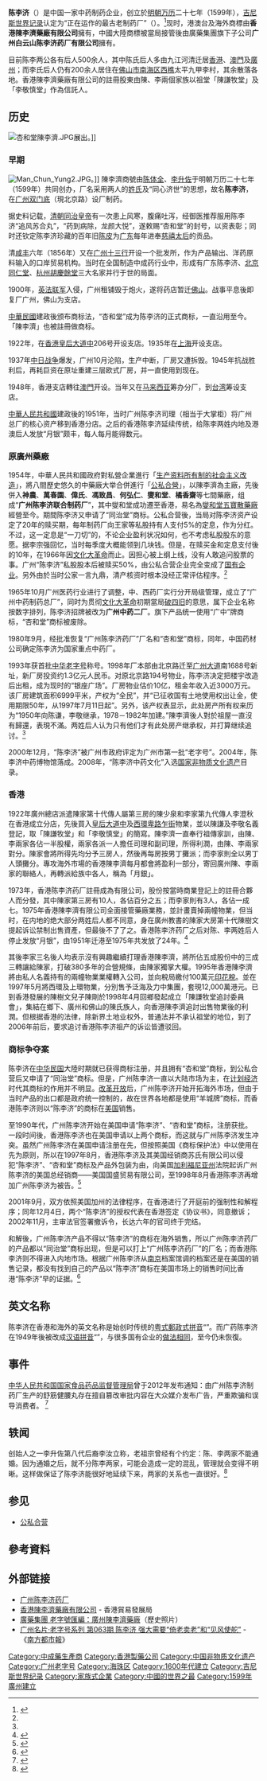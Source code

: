 {{noteTA
|1=zh-hans:吉尼斯;zh-hant:金氏;zh-hk:健力士;zh-tw:金氏;zh-sg:健力士;zh-mo:健力士;
}}
'''陈李济'''（{{lang-en|Chan Li Chai}}）是中国一家中药制药企业，创立於[[明朝|明朝]][[万历|万历]]二十七年（1599年），[[吉尼斯世界记录|吉尼斯世界记录]]认定为“正在运作的最古老制药厂”（{{lang|en|oldest operating pharmaceutical factory}}）。<ref>{{cite news|url=http://gcontent.oeeee.com/1/f4/1f4fe6a4411edc2f/Blog/60c/9927cd.html|title=陈李济获“最长寿药厂”吉尼斯世界纪录|date=2010-09-02|work=南方都市报|publisher=广州图书馆|accessdate=2012-09-08|deadurl=yes|archiveurl=https://web.archive.org/web/20150603062049/http://gcontent.oeeee.com/1/f4/1f4fe6a4411edc2f/Blog/60c/9927cd.html|archivedate=2015-06-03}}</ref>现时，港澳台及海外商標由'''香港陳李濟藥廠有限公司'''擁有，中國大陸商標被當局接管後由廣藥集團旗下子公司'''广州白云山陈李济药厂有限公司'''擁有。

目前陈李两公各有后人500余人，其中陈氏后人多由九江河清迁居[[香港|香港]]、[[澳門|澳門]]及[[廣州|廣州]]；而李氏后人仍有200余人居住在[[佛山市|佛山市]][[南海区|南海区]][[西樵|西樵]]太平九甲李村，其余散落各地。香港陳李濟藥廠有限公司的註冊股東由陳、李兩個家族以祖堂「陳謙牧堂」及「李敬慎堂」作為信託人。

== 历史 ==
[[File:杏和堂陳李濟.JPG|thumb]]展出。]]
=== 早期 ===
[[File:Man_Chun_Yung2.JPG|thumb]]。]]
陳李濟商號由[[陈体全|陈体全]]、[[李升佐|李升佐]]于明朝万历二十七年（1599年）共同创办，厂名采用两人的[[姓氏|姓氏]]及“同心济世”的思想，故名'''陈李济'''，在[[广州|广州]][[双门底|双门底]]（現北京路）设厂制药。

据史料记载，[[清朝|清朝]][[同治皇帝|同治皇帝]]有一次患上风寒，腹痛吐泻，经御医推荐服用陈李济“追风苏合丸”，“药到病除，龙颜大悦”，遂敕赐“杏和堂”的封号，以资表彰；同时还钦定陈李济珍藏的百年旧[[陈皮|陈皮]]为[[广东|广东]]每年进奉[[慈禧太后|慈禧太后]]的贡品。

清[[咸丰|咸丰]]六年（1856年）又在[[广州十三行|广州十三行]]开设一个批发所，作为产品输出、洋药原料输入的口岸贸易机构。当时在全国制造中成药行业中，形成有广东陈李济、[[北京|北京]][[同仁堂|同仁堂]]、[[杭州|杭州]][[胡慶餘堂|胡慶餘堂]]三大名家并行于世的局面。

1900年，[[英法联军|英法联军]]入侵，广州租铺毁于炮火，遂将药店暂迁[[佛山|佛山]]。战事平息後即复厂广州，佛山为支店。

[[中華民國|中華民國]]建政後颁布商标法，“杏和堂”成为陈李济的正式商标，一直沿用至今。「陳李濟」也被註冊做商标。

1922年，在[[香港|香港]][[皇后大道中|皇后大道中]]206号开设支店。1935年在[[上海|上海]]开设支店。

1937年[[中国抗日战争|中日战争]]爆发，广州10月沦陷，生产中断，厂房又遭拆毁。1945年抗战胜利后，再耗巨资在原址重建三层欧式厂房，并一直使用到现在。

1948年，香港支店轉往[[澳門|澳門]]开设。当年又在[[马来西亚|马来西亚]]筹办分厂，到[[台湾|台湾]]筹设支店。

[[中華人民共和國|中華人民共和國]]建政後的1951年，当时广州陈李济司理（相当于大掌柜）将广州总厂的核心资产移到香港分店。之后的香港陈李济延续传统，给陈李两姓内地及港澳后人发放“月银”颇丰，每人每月能得数元。

=== 原廣州藥廠 ===
1954年，中華人民共和國政府對私營企業進行「[[生产资料所有制的社会主义改造|生产资料所有制的社会主义改造]]」，將八間歷史悠久的中藥廠大举合併進行「[[公私合營|公私合營]]」，以陳李濟為主廠，先後併入'''神農'''、'''萬春園'''、'''偉氏'''、'''馮致昌'''、'''何弘仁'''、'''燮和堂'''、'''橘香齋'''等七間藥廠，组成“'''广州陈李济联合制药厂'''”，其中燮和堂成功遷至香港，易名為[[燮和堂|燮和堂五寶散藥廠]]經營至今。期間陈李济又申请了“同治堂”商标。公私合营後，当局对陈李济资产设定了20年的赎买期，每年制药厂向王家等私股持有人支付5%的定息，作为分红。不过，这一定息是“一刀切”的，不论企业盈利状况如何，也不考虑私股股东的意愿。据李宗强回忆，当时每季度大概能领到几块钱。但是，在赎买金和定息支付後的10年，在1966年因[[文化大革命|文化大革命]]而止。因担心被上纲上线，没有人敢追问股票的事。广州“陈李济”私股股本后被赎买50%，由公私合营企业完全变成了[[国有企业|国有企业]]。另外由於当时公家一言九鼎，清产核资时根本没经正常评估程序。<ref name = 'ss'/>

1965年10月广州医药行业进行了调整，中、西药厂实行分开局级管理，成立了“广州中药制药总厂”，同时为贯彻[[文化大革命|文化大革命]]初期當局[[破四旧|破四旧]]的意思，属下企业名称按数字排列，陈李济招牌被改为'''广州中药二厂'''。旗下产品统一使用“广中”牌商标，“杏和堂”商标被废除。

1980年9月，经批准恢复“广州陈李济药厂”厂名和“杏和堂”商标，同年，中国药材公司确定陈李济为国家重点中药厂。

1993年获首批[[中华老字号|中华老字号]]称号。1998年厂本部由北京路迁至[[广州大道|广州大道]]南1688号新址，新厂房投资约1.3亿元人民币。对原北京路194号物业，陈李济决定把楼宇改造后出租，成为现时的“银座广场”。厂房物业估价10亿，租金年收入近3000万元。该厂房建筑面积6999平米，产权为“全民”，并“已征收国有土地使用权出让金，使用期限50年，从1997年7月11日起”。另外，该产权表显示，此处房产所有权来历为“1950年向陈谦，李敬继承，1978－1982年加建。”陳李濟後人對於祖屋一直沒有歸還，表現不滿。两姓后人认为只有他们才有此处房产继承权，并打算继续追讨。<ref name = 'ss'/>

2000年12月，“陈李济”被广州市政府评定为广州市第一批“老字号”。2004年，陈李济中药博物馆落成。2008年，“陈李济中药文化”入选[[中华人民共和国|国家]][[中国国家级非物质文化遗产|非物质文化遗产]]目录。

=== 香港 ===
1922年廣州總店派遣陳家第十代傳人屬第三房的陳少泉和李家第九代傳人李澄秋在香港成立分店，先後買入[[皇后大道中|皇后大道中]]及[[西環|西環]][[卑路乍街|卑路乍街]]物業，並以陳謙及李敬名義登記，取「陳謙牧堂」和「李敬慎堂」的簡寫。陳李濟一直奉行祖傳家訓，由陳、李兩家各佔一半股權，兩家各派一人擔任司理和副司理，所得利潤，由陳、李兩家對分。陳家會將所得先均分予三房人，然後再每房按男丁攤派；而李家則全以男丁人頭攤分。專攻海外市場的香港陳李濟每月都會將盈利一部分，寄回廣州陳、李兩家的聯絡人，再轉派給族中各人，稱為「月銀」。

1973年，香港陈李济药厂註冊成為有限公司，股份按當時商業登記上的註冊合夥人而分發，其中陳家第三房有10人，各佔百分之五；而李家則有3人，各佔一成七。1975年香港陳李濟有限公司全面接管藥廠業務，並計畫賣掉兩幢物業，但当时，在内地的绝大部分两姓后人都不同意，身在廣州教書的陳家大房第十代陳樹文提起诉讼禁制出售資產，但最後不了了之。香港陈李济药厂之后对陈、李两姓后人停止发放“月银”，由1951年迁港至1975年共发放了24年。<ref name='ss'>{{cite news|url=http://epaper.oeeee.com/B/html/2009-06/03/content_809323.htm|title=“陈李济”后人追讨广州北京路祖产|date=2009-06-03|publisher=南方都市报|accessdate=2012-09-08|deadurl=yes|archiveurl=https://web.archive.org/web/20131202233854/http://epaper.oeeee.com/B/html/2009-06/03/content_809323.htm|archivedate=2013-12-02}}</ref>

其後李家三名後人均表示沒有興趣繼續打理香港陳李濟，將所佔五成股份中的三成三轉讓給陳家，打破380多年的合營規條，由陳家獨掌大權。1995年香港陳李濟將由私人名義持有的兩幢物業業權轉入公司，並向稅局繳付100萬元[[印花稅|印花稅]]。並在1997年5月將西環及上環物業，分別售予泛海及力中集團，套現12,000萬港元。已到香港發展的陳樹文兒子陳剛於1998年4月回鄉發起成立「陳謙牧堂追討委員會」，集結在鄉下、廣州和佛山的陳氏族人，向香港陳李濟追討出售物業後的利潤。但根据香港的法律，除新界土地业权外，普通法并不承认祖堂的地位，到了2006年前后，要求追讨香港陈李济祖产的诉讼皆遭驳回。

=== 商标争夺案 ===
陈李济在[[中华民国|中华民国]]大陸时期就已获得商标注册，并且拥有“杏和堂”商标，到公私合营后又申请了“同治堂”商标。但是，广州陈李济一直以大陆市场为主，在[[计划经济|计划经济]]时代其商标的作用并不明显。[[改革开放|改革开放]]后，广州陈李济开始开拓海外市场，但由于当时产品的出口都是政府统一控制的，故在世界各地都是使用“羊城牌”商标，而香港陈李济则以“陈李济”的商标在[[美国|美国]]销售。

至1990年代，广州陈李济开始在美国申请“陈李济”、“杏和堂”商标，注册获批。一段时间後，香港陈李济也在美国申请以上两个商标，而这就与广州陈李济发生冲突。虽然广州陈李济在美国申请注册在先，但按照美国《商标保护法》中以使用在先为原则，所以在1997年8月，香港陈李济及其美国经销商苏氏有限公司以侵犯“陈李济”、“杏和堂”商标及产品外包装为由，向美国[[加利福尼亚州|加利福尼亚州]]法院起诉广州陈李济的美国总经销商——美国国盛贸易有限公司，至1998年8月香港陈李济再增加广州陈李济为被告。<ref>{{cite web |language=zh-hk |url=http://www.hkexnews.hk/listedco/listconews/sehk/2002/0514/874/CwF109_c.pdf |title=二零零一年年度報告 重要事項 |work=hkexnews.hk |accessdate=2012-09-09 }}</ref>

2001年9月，双方依照美国加州的法律程序，在香港进行了开庭前的强制性和解程序；同年12月4日，两个“陈李济”的授权代表在香港签定《协议书》，同意撤诉；2002年11月，主审法官签署撤诉令，长达六年的官司终于完结。

和解後，广州陈李济产品不得以“陈李济”的商标在海外销售，所以广州陈李济药厂的产品都以“同治堂”商标出现，但是可以打上“广州陈李济药厂”的厂名；而香港陈李济则不得进入内地市场。根据广州陈李济从[[南京|南京]]档案馆调的档案还是在美国的销售记录，都没有找到自己的产品以“陈李济”商标在美国市场上的销售时间比香港“陈李济”早的证据。<ref>{{cite news|url=http://www.southcn.com/news/gdnews/nanyuedadi/200212110380.htm |title=穗港“陈李济”争持6年 商标官司和气收场 |date=2002-12-11 |work=信息时报 |publisher=南方网 |accessdate=2012-09-08}}</ref>

== 英文名称 ==
陈李济在香港和海外的英文名称是始创时传统的[[粵語羅馬化方案|粤式]][[郵政式拼音|郵政式拼音]]“{{lang|en|Chan Li Chai}}”。而广药陈李济在1949年後被改成[[汉语拼音|汉语拼音]]“{{lang|pinyin|Chenliji}}”，与很多国有企业的[[广州地名#传统（粤拼）地名及建筑物名称列表|做法相同]]，至今仍未恢復。
== 事件 ==
[[国家食品药品监督管理局|中华人民共和国国家食品药品监督管理局]]曾于2012年发布通知：由广州陈李济制药厂生产的舒筋健腰丸存在擅自篡改审批内容在大众媒介发布广告，严重欺骗和误导消费者。
<ref>{{cite web |url=http://www.sfda.gov.cn/WS01/CL0085/73782.html |title=国食药监稽[2012]193号 国家食品药品监督管理局关于发布2012年第2期违法药品、医疗器械、保健食品广告公告汇总的通知 |date=2012-07-12 |work=国家食品药品监督管理局 |access-date=2017-12-03 |archive-url=https://web.archive.org/web/20171204061235/http://www.sfda.gov.cn/WS01/CL0085/73782.html |archive-date=2017-12-04 |dead-url=yes }}</ref>

== 轶闻 ==
创始人之一李升佐第八代后裔李汝立称，老祖宗曾经有个约定：陈、李两家不能通婚。因为通婚之后，就不分陈李两家，可能会造成一定的混乱，管理就会变得不明晰。这样做保证了陈李济能很好地延续下来，两家的关系也一直很好。<ref>{{cite news|url=http://www.gzlib.gov.cn/shequ_info/ndgz/NDGZDetail.do?id=18356|title=第20期·广州国药老字号 陈李济 一笔积累了四百年的财富|date=2006-09-25|work=南方都市报|publisher=广州图书馆|accessdate=2012-09-08|deadurl=yes|archiveurl=https://web.archive.org/web/20160304124111/http://www.gzlib.gov.cn/shequ_info/ndgz/NDGZDetail.do?id=18356|archivedate=2016-03-04}}</ref>
== 参见 ==
* [[公私合营|公私合营]]

== 參考資料 ==
{{reflist|2}}

== 外部链接 ==
* [http://www.gzclj.com.cn/ 广州陈李济药厂]
* [http://www.hktdc.com/sourcing/hk_company_directory.htm?locale=zh_TW&companyid=1X02IYIO 香港陳李濟藥廠有限公司] - 香港貿易發展局
* [http://www.gpc.com.cn/news/2010/20100505123452.html 廣藥集團 老字號匯編：廣州陳李濟藥廠]（歷史照片）
* [https://web.archive.org/web/20131216183448/http://www.gzlib.gov.cn/shequ_info/ndgz/NDGZDetail.do?id=340389 广州名片·老字号系列 第063期 陈李济 强大需要“倚老卖老”和“见风使舵”] - 《[[南方都市報|南方都市報]]》

{{广州}}
{{广州医药集团有限公司}}
[[Category:中成藥生產商|Category:中成藥生產商]]
[[Category:香港製藥公司|Category:香港製藥公司]]
[[Category:中国非物质文化遗产|Category:中国非物质文化遗产]]
[[Category:广州老字号|Category:广州老字号]]
[[Category:海珠区|Category:海珠区]]
[[Category:1600年代建立|Category:1600年代建立]]
[[Category:吉尼斯世界纪录|Category:吉尼斯世界纪录]]
[[Category:家族式企業|Category:家族式企業]]
[[Category:中國的世界之最|Category:中國的世界之最]]
[[Category:1599年廣州建立|Category:1599年廣州建立]]